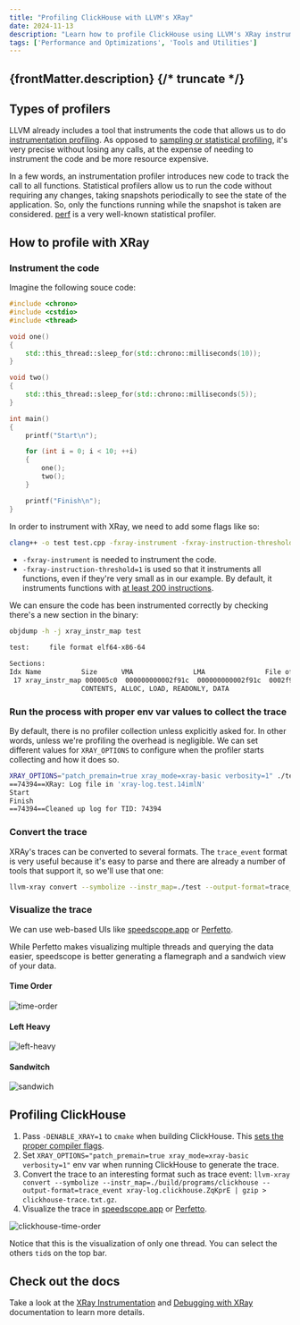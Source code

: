 ```yaml
---
title: "Profiling ClickHouse with LLVM's XRay"
date: 2024-11-13
description: "Learn how to profile ClickHouse using LLVM's XRay instrumentation profiler, visualize traces, and analyze performance."
tags: ['Performance and Optimizations', 'Tools and Utilities']
---
```


{frontMatter.description}
{/* truncate */}
---

## Types of profilers

LLVM already includes a tool that instruments the code that allows us to do [instrumentation
profiling](https://en.wikipedia.org/wiki/Profiling_(computer_programming)#Instrumentation). As
opposed to [sampling or statistical profiling](https://en.wikipedia.org/wiki/Profiling_(computer_programming)#Statistical_profilers),
it's very precise without losing any calls, at the expense of needing to instrument the code and be
more resource expensive.



In a few words, an instrumentation profiler introduces new code to track the call to all functions.
Statistical profilers allow us to run the code without requiring any changes, taking snapshots
periodically to see the state of the application. So, only the functions running while the snapshot
is taken are considered. [perf](https://en.wikipedia.org/wiki/Perf_%28Linux%29) is a very well-known
statistical profiler.

## How to profile with XRay

### Instrument the code

Imagine the following souce code:

```cpp
#include <chrono>
#include <cstdio>
#include <thread>

void one()
{
    std::this_thread::sleep_for(std::chrono::milliseconds(10));
}

void two()
{
    std::this_thread::sleep_for(std::chrono::milliseconds(5));
}

int main()
{
    printf("Start\n");

    for (int i = 0; i < 10; ++i)
    {
        one();
        two();
    }

    printf("Finish\n");
}
```

In order to instrument with XRay, we need to add some flags like so:

```bash
clang++ -o test test.cpp -fxray-instrument -fxray-instruction-threshold=1
```

* `-fxray-instrument` is needed to instrument the code.
* `-fxray-instruction-threshold=1` is used so that it instruments all functions, even if they're
  very small as in our example. By default, it instruments functions with [at least 200
  instructions](https://llvm.org/docs/XRay.html#instrumenting-your-c-c-objective-c-application).

We can ensure the code has been instrumented correctly by checking there's a new section in the
binary:

```bash
objdump -h -j xray_instr_map test

test:     file format elf64-x86-64

Sections:
Idx Name          Size      VMA               LMA               File off  Algn
 17 xray_instr_map 000005c0  000000000002f91c  000000000002f91c  0002f91c  2**0
                  CONTENTS, ALLOC, LOAD, READONLY, DATA
```

### Run the process with proper env var values to collect the trace

By default, there is no profiler collection unless explicitly asked for. In other words, unless
we're profiling the overhead is negligible. We can set different values for `XRAY_OPTIONS` to
configure when the profiler starts collecting and how it does so.

```bash
XRAY_OPTIONS="patch_premain=true xray_mode=xray-basic verbosity=1" ./test
==74394==XRay: Log file in 'xray-log.test.14imlN'
Start
Finish
==74394==Cleaned up log for TID: 74394
```

### Convert the trace

XRAy's traces can be converted to several formats. The `trace_event` format is very useful because
it's easy to parse and there are already a number of tools that support it, so we'll use that one:

```bash
llvm-xray convert --symbolize --instr_map=./test --output-format=trace_event xray-log.test.14imlN | gzip > test-trace.txt.gz
```

### Visualize the trace

We can use web-based UIs like [speedscope.app](https://www.speedscope.app/) or
[Perfetto](https://ui.perfetto.dev).

While Perfetto makes visualizing multiple threads and querying the data easier, speedscope is better
generating a flamegraph and a sandwich view of your data.

#### Time Order

![time-order](./images/profiling-clickhouse-with-llvm-xray/time-order.png)

#### Left Heavy
![left-heavy](./images/profiling-clickhouse-with-llvm-xray/left-heavy.png)

#### Sandwitch
![sandwich](./images/profiling-clickhouse-with-llvm-xray/sandwich.png)

## Profiling ClickHouse

1. Pass `-DENABLE_XRAY=1` to `cmake` when building ClickHouse. This [sets the proper compiler
   flags](https://github.com/ClickHouse/ClickHouse/blob/9caac43b2aa5e7c5474a87b7596dea95f5a2569a/cmake/xray_instrumentation.cmake).
2. Set `XRAY_OPTIONS="patch_premain=true xray_mode=xray-basic verbosity=1"` env var when running
   ClickHouse to generate the trace.
3. Convert the trace to an interesting format such as trace event: `llvm-xray convert --symbolize
   --instr_map=./build/programs/clickhouse --output-format=trace_event xray-log.clickhouse.ZqKprE |
   gzip > clickhouse-trace.txt.gz`.
4. Visualize the trace in [speedscope.app](https://www.speedscope.app/) or
   [Perfetto](https://ui.perfetto.dev).


![clickhouse-time-order](./images/profiling-clickhouse-with-llvm-xray/clickhouse-time-order.png)

Notice that this is the visualization of only one thread. You can select the others `tid`s on the
top bar.

## Check out the docs

Take a look at the [XRay Instrumentation](https://llvm.org/docs/XRay.html) and [Debugging with
XRay](https://llvm.org/docs/XRayExample.html) documentation to learn more details.
